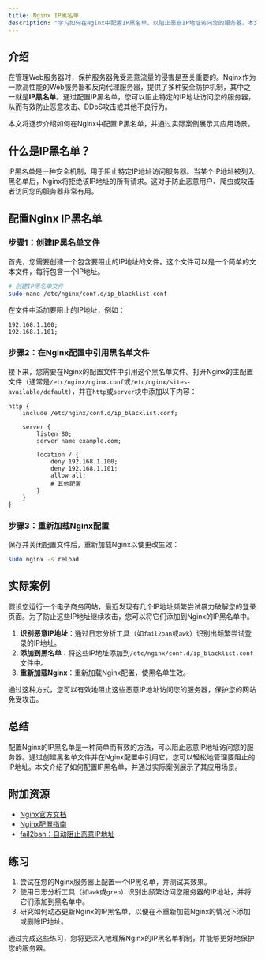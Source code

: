 ```yaml
---
title: Nginx IP黑名单
description: "学习如何在Nginx中配置IP黑名单，以阻止恶意IP地址访问您的服务器。本文适合初学者，包含详细的步骤和代码示例。"
---
```


## 介绍

在管理Web服务器时，保护服务器免受恶意流量的侵害是至关重要的。Nginx作为一款高性能的Web服务器和反向代理服务器，提供了多种安全防护机制，其中之一就是**IP黑名单**。通过配置IP黑名单，您可以阻止特定的IP地址访问您的服务器，从而有效防止恶意攻击、DDoS攻击或其他不良行为。

本文将逐步介绍如何在Nginx中配置IP黑名单，并通过实际案例展示其应用场景。

## 什么是IP黑名单？

IP黑名单是一种安全机制，用于阻止特定IP地址访问服务器。当某个IP地址被列入黑名单后，Nginx将拒绝该IP地址的所有请求。这对于防止恶意用户、爬虫或攻击者访问您的服务器非常有用。

## 配置Nginx IP黑名单

### 步骤1：创建IP黑名单文件

首先，您需要创建一个包含要阻止的IP地址的文件。这个文件可以是一个简单的文本文件，每行包含一个IP地址。

```bash
# 创建IP黑名单文件
sudo nano /etc/nginx/conf.d/ip_blacklist.conf
```

在文件中添加要阻止的IP地址，例如：

```plaintext
192.168.1.100;
192.168.1.101;
```

### 步骤2：在Nginx配置中引用黑名单文件

接下来，您需要在Nginx的配置文件中引用这个黑名单文件。打开Nginx的主配置文件（通常是`/etc/nginx/nginx.conf`或`/etc/nginx/sites-available/default`），并在`http`或`server`块中添加以下内容：

```nginx
http {
    include /etc/nginx/conf.d/ip_blacklist.conf;

    server {
        listen 80;
        server_name example.com;

        location / {
            deny 192.168.1.100;
            deny 192.168.1.101;
            allow all;
            # 其他配置
        }
    }
}
```

### 步骤3：重新加载Nginx配置

保存并关闭配置文件后，重新加载Nginx以使更改生效：

```bash
sudo nginx -s reload
```

## 实际案例

假设您运行一个电子商务网站，最近发现有几个IP地址频繁尝试暴力破解您的登录页面。为了防止这些IP地址继续攻击，您可以将它们添加到Nginx的IP黑名单中。

1. **识别恶意IP地址**：通过日志分析工具（如`fail2ban`或`awk`）识别出频繁尝试登录的IP地址。
2. **添加到黑名单**：将这些IP地址添加到`/etc/nginx/conf.d/ip_blacklist.conf`文件中。
3. **重新加载Nginx**：重新加载Nginx配置，使黑名单生效。

通过这种方式，您可以有效地阻止这些恶意IP地址访问您的服务器，保护您的网站免受攻击。

## 总结

配置Nginx的IP黑名单是一种简单而有效的方法，可以阻止恶意IP地址访问您的服务器。通过创建黑名单文件并在Nginx配置中引用它，您可以轻松地管理要阻止的IP地址。本文介绍了如何配置IP黑名单，并通过实际案例展示了其应用场景。

## 附加资源

- [Nginx官方文档](https://nginx.org/en/docs/)
- [Nginx配置指南](https://www.nginx.com/resources/wiki/start/topics/tutorials/config_pitfalls/)
- [fail2ban：自动阻止恶意IP地址](https://www.fail2ban.org/wiki/index.php/Main_Page)

## 练习

1. 尝试在您的Nginx服务器上配置一个IP黑名单，并测试其效果。
2. 使用日志分析工具（如`awk`或`grep`）识别出频繁访问您服务器的IP地址，并将它们添加到黑名单中。
3. 研究如何动态更新Nginx的IP黑名单，以便在不重新加载Nginx的情况下添加或删除IP地址。

通过完成这些练习，您将更深入地理解Nginx的IP黑名单机制，并能够更好地保护您的服务器。